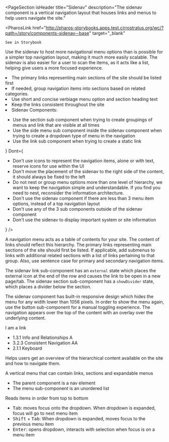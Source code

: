 
<PageSection
  isHeader
  title="Sidenav"
  description="The sidenav component is a vertical navigation layout that houses links and menus to help users
    navigate the site."
>
  <PharosLink
    href="http://pharos-storybooks.apps.test.cirrostratus.org/wc/?path=/story/components-sidenav--base"
    target="_blank"
  >
    See in Storybook
  </PharosLink>
</PageSection>

<PageSection title="Usage">
  <p>
    Use the sidenav to host more navigational menu options than is possible for a simpler top
    navigation layout, making it much more easily scalable. The sidenav is also easier for a user to
    scan the items, as it acts like a list, helping give users a more focused experience.
  </p>
</PageSection>

<PageSection title="Best practices">
  <BestPractices
    Do={
      <ul>
        <li>The primary links representing main sections of the site should be listed first</li>
        <li>If needed, group navigation items into sections based on related categories.</li>
        <li>Use short and concise verbiage menu option and section heading text</li>
        <li>Keep the links consistent throughout the site</li>
        <li>Sidenav Components:</li>
        <ul>
          <li>
            Use the section sub component when trying to create groupings of menus and link that are
            visible at all times
          </li>
          <li>
            Use the side menu sub component inside the sidenav component when trying to create a
            dropdown type of menu in the navigation
          </li>
          <li>Use the link sub component when trying to create a static link</li>
        </ul>
      </ul>
    }
    Dont={
      <ul>
        <li>
          Don't use icons to represent the navigation items, alone or with text, reserve icons for
          use within the UI
        </li>
        <li>
          Don't move the placement of the sidenav to the right side of the content, it should always
          be fixed to the left
        </li>
        <li>
          Do not nest or group menu options more than one level of hierarchy, we want to keep the
          navigation simple and understandable. If you find you need to nest, reconsider the
          information architecture.
        </li>
        <li>
          Don't use the sidenav component if there are less than 3 menu item options, instead of a
          top navigation layout
        </li>
        <li>Don't use any of the 3 sub components outside of the sidenav component</li>
        <li>Don't use the sidenav to display important system or site information</li>
      </ul>
    }
  />
</PageSection>

<PageSection title="Content guidelines">
  <p>
    A navigation menu acts as a table of contents for your site. The content of links should reflect
    this hierarchy. The primary links representing main sections of the site should first be listed.
    If applicable, add submenus to links with additional related sections with a list of links
    pertaining to that group. Also, use sentence case for primary and secondary navigation items.
  </p>
</PageSection>

<PageSection title="States">
  <PageSection subSectionLevel={1} title="Link">
    <PageSection subSectionLevel={2} title="External">
      The sidenav link sub-component has an <code>external</code> state which places the external
      icon at the end of the row and causes the link to be open in a new page/tab.
    </PageSection>
  </PageSection>
  <PageSection subSectionLevel={1} title="Section">
    <PageSection subSectionLevel={2} title="Show divider">
      The sidenav section sub-component has a <code>showDivider</code> state, which places a divider
      below the section.
    </PageSection>
  </PageSection>
</PageSection>

<PageSection title="Variants">
  <PageSection subSectionLevel={1} title="Mobile">
    <p>
      The sidenav component has built-in responsive design which hides the menu for any width lower
      than 1056 pixels. In order to show the menu again, use the button sub-component for a manual
      toggling experience. The navigation appears over the top of the content with an overlay over
      the underlying content.
    </p>
    <Canvas>
      <PharosLink href="#">I am a link</PharosLink>
    </Canvas>
  </PageSection>
</PageSection>

<PageSection title="Accessibility">
  <PageSection subSectionLevel={1} title="Relevant WCAG guidelines">
    <ul style={{ marginBottom: 'var(--pharos-spacing-1-x)' }}>
      <li>
        <PharosLink href="https://www.w3.org/WAI/WCAG21/Understanding/info-and-relationships.html">
          1.3.1 Info and Relationships A
        </PharosLink>
      </li>
      <li>
        <PharosLink href="https://www.w3.org/WAI/WCAG21/Understanding/consistent-navigation">
          3.2.3 Consistent Navigation AA
        </PharosLink>
      </li>
      <li>
        <PharosLink href="https://www.w3.org/WAI/WCAG21/Understanding/keyboard">
          2.1.1 Keyboard
        </PharosLink>
      </li>
    </ul>
  </PageSection>
  <PageSection subSectionLevel={1} title="Importance">
    <p>
      Helps users get an overview of the hierarchical content available on the site and how to
      navigate them.
    </p>
  </PageSection>
  <PageSection subSectionLevel={1} title="Visual expectations">
    <p>A vertical menu that can contain links, sections and expandable menus</p>
  </PageSection>
  <PageSection subSectionLevel={1} title="Code expectations">
    <ul>
      <li>The parent component is a nav element</li>
      <li>The menu sub-component is an unordered list</li>
    </ul>
  </PageSection>
  <PageSection subSectionLevel={1} title="Expected actions">
    <PageSection subSectionLevel={2} title="Screen reader">
      <p>Reads items in order from top to bottom</p>
    </PageSection>
    <PageSection subSectionLevel={2} title="Keyboard">
      <ul>
        <li>
          <kbd>Tab</kbd>: moves focus onto the dropdown. When dropdown is expanded, focus will go to
          next menu item
        </li>
        <li>
          <kbd>Shift</kbd> + <kbd>Tab</kbd>: When dropdown is expanded, moves focus to the previous
          menu item
        </li>
        <li>
          <kbd>Enter</kbd>: opens dropdown, interacts with selection when focus is on a menu item
        </li>
      </ul>
    </PageSection>
  </PageSection>
</PageSection>
